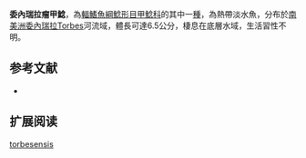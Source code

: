 {{Speciesbox
| name = 委內瑞拉瘤甲鯰
| image = 
| image_width = 250px
| image_caption = 
| status = NE
| status_system = IUCN3.1
| genus = Cordylancistrus
| species = torbesensis
| authority = [[Schultz|Schultz]], 1944
| synonyms = *''Pseudancistrus torbesensis'',Schultz, 1944
}}

'''委內瑞拉瘤甲鯰'''，為[[輻鰭魚綱|輻鰭魚綱]][[鯰形目|鯰形目]][[甲鯰科|甲鯰科]]的其中一[[種|種]]，為熱帶淡水魚，分布於[[南美洲|南美洲]][[委內瑞拉|委內瑞拉]]Torbes河流域，體長可達6.5公分，棲息在底層水域，生活習性不明。

==参考文献==
*{{FishBase_species|genus=Cordylancistrus|species=torbesensis|year=2014|month=11}}

== 扩展阅读 ==
{{refbegin}}
{{wikispecies-inline|Cordylancistrus torbesensis|委內瑞拉瘤甲鯰}}
{{refend}}
{{Taxonbar|from=Q5510091}}

[[Category:瘤甲鯰屬|torbesensis]]